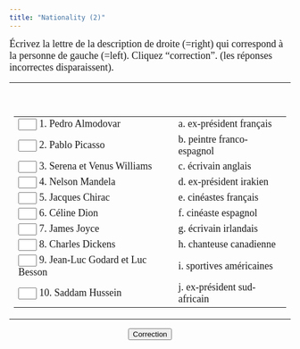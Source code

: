 ```yaml
---
title: "Nationality (2)"
---
```


<p align=left><font face="Garamond" size="4">Écrivez la lettre 
                    de la description de droite (=right) qui correspond &agrave; 
                    la personne de gauche (=left). Cliquez "correction". (les 
                    réponses incorrectes disparaissent).</font></p>


<form name=a action="" method=post>
        <center>
          <table cellpadding=6 width="100%" border=0>
            <tbody> 
            <tr> 
              <td> 
                <center>
                  
                  
                  <font face="Garamond" size="4"><br>
                  <br>
                  </font> 
                  <table width="90%">
                    <tbody> 
                    <tr> 
                      <td> <font face="Garamond" size="4"> 
                        <input maxlength=1 size=1 name=0>
                        1. Pedro Almodovar </font></td>
                      <td><font face="Garamond" size="4">a. ex-président français 
                        </font></td>
                    </tr>
                    <tr> 
                      <td> <font face="Garamond" size="4"> 
                        <input maxlength=1 size=1 name=1>
                        2. Pablo Picasso </font></td>
                      <td><font face="Garamond" size="4">b. peintre franco-espagnol 
                        </font></td>
                    </tr>
                    <tr> 
                      <td> <font face="Garamond" size="4"> 
                        <input maxlength=1 size=1 name=2>
                        3. Serena et Venus Williams </font></td>
                      <td><font face="Garamond" size="4">c. écrivain anglais </font></td>
                    </tr>
                    <tr> 
                      <td> <font face="Garamond" size="4"> 
                        <input maxlength=1 size=1 name=2>
                        4. Nelson Mandela </font></td>
                      <td><font face="Garamond" size="4">d. ex-président irakien 
                        </font></td>
                    </tr>
                    <tr> 
                      <td> <font face="Garamond" size="4"> 
                        <input maxlength=1 size=1 name=2>
                        5. Jacques Chirac </font></td>
                      <td><font face="Garamond" size="4">e. cinéastes français 
                        </font></td>
                    </tr>
                    <tr> 
                      <td> <font face="Garamond" size="4"> 
                        <input maxlength=1 size=1 name=2>
                        6. Céline Dion </font></td>
                      <td><font face="Garamond" size="4">f. cinéaste espagnol 
                        </font></td>
                    </tr>
                    <tr> 
                      <td> <font face="Garamond" size="4"> 
                        <input maxlength=1 size=1 name=2>
                        7. James Joyce </font></td>
                      <td><font face="Garamond" size="4">g. écrivain irlandais 
                        </font></td>
                    </tr>
                    <tr> 
                      <td> <font face="Garamond" size="4"> 
                        <input maxlength=1 size=1 name=2>
                        8. Charles Dickens </font></td>
                      <td><font face="Garamond" size="4">h. chanteuse canadienne 
                        </font></td>
                    </tr>
                    <tr> 
                      <td> <font face="Garamond" size="4"> 
                        <input maxlength=1 size=1 name=2>
                        9. Jean-Luc Godard et Luc Besson </font></td>
                      <td><font face="Garamond" size="4">i. sportives américaines 
                        </font></td>
                    </tr>
                    <tr> 
                      <td> <font face="Garamond" size="4"> 
                        <input maxlength=1 size=1 name=2>
                        10. Saddam Hussein </font></td>
                      <td><font face="Garamond" size="4">j. ex-président sud-africain 
                        </font></td>
                    </tr>
                    </tbody> 
                  </table>
                </center>
              </td>
            </tr>
            </tbody> 
          </table>
        </center>
      </form>
  <center>
    <form name=e action="" method=post>
      <center>
        <input onClick=f() type=button value=Correction name=Button>
      </center>
    </form>
    <form name=incor action="" method=post>
      <input type=hidden name=wrong>
    </form>

<SCRIPT Language="JavaScript">
//  This code is based on George Mitrevski's original CLOZE code.  
//  Dennie Hoopingarner modified it to provide more detailed feedback about the user's responses, 
//  in a manner similar to the Dasher program.
//  You are welcome to use and modify this code, but please give credit where credit is due. 
//  Dennie Hoopingarner, Michigan State University  hooping4@msu.edu
//  Content by: , 
function dasher(Student, Correct) {
var studentAnswer = Student.value;
var correctAnswer = Correct;
result = ""
for (var c = 0; c< correctAnswer.length; c ++) {
	var CorrectX = correctAnswer.charAt(c);
	var StudentX = studentAnswer.charAt(c);
	if (CorrectX == StudentX) {
	result = result + CorrectX;
	}
	else {
	result = result +  "=";
	}
}
Student.value = result;
    if (studentAnswer == correctAnswer){
    Student.value = "*" + studentAnswer + "*";
    }
}

<!-- done hiding --></SCRIPT>
<script language=JavaScript>
var c = 0
b=new Array(12)
b[0]='f';
b[1]='b';
b[2]='i';
b[3]='j';
b[4]='a';
b[5]='h';
b[6]='g';
b[7]='c';
b[8]='e';
b[9]='d';
b[10]='';
b[11]='';
function f(){
var x = 0
ISWrong = 0
for (x=0; x<(document.a.elements.length); x++){
   if(document.a.elements[x].value!=""){
   document.a.elements[x].value = document.a.elements[x].value.toLowerCase()
   }
	if ((document.a.elements[x].value == b[x]) || (document.a.elements[x].value == b[x].toLowerCase())){
		}
	else {
		ISWrong = 1;
   if(document.a.elements[x].value!=""){
   z=x+1
  document.incor.wrong.value = document.incor.wrong.value+document.a.elements[x].value+" ne correspond pas à "+z+".  ";
  	}
		document.a.elements[x].value = '';
		}	
	}
if (ISWrong == 1) {
	Feedback = "Bien, mais il y a encore quelques erreurs."+" "+ document.incor.wrong.value;
 document.incor.wrong.value="";
	}
else {
	Feedback = "Bravo! 100%!"
	}
alert(Feedback)
}</script>